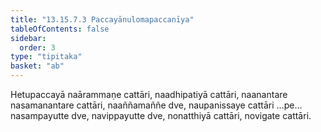 ```yaml
---
title: "13.15.7.3 Paccayānulomapaccanīya"
tableOfContents: false
sidebar:
  order: 3
type: "tipitaka"
basket: "ab"
---
```



<DynamicBreadcrumb />

<Division number="327">

<Paragraph number="4763">
Hetupaccayā naārammaṇe cattāri, naadhipatiyā cattāri, naanantare nasamanantare cattāri, naaññamaññe dve, naupanissaye cattāri …pe…  nasampayutte dve, navippayutte dve, nonatthiyā cattāri, novigate cattāri.
</Paragraph>
</Division>